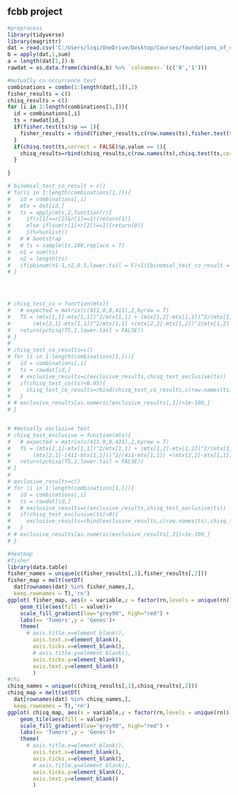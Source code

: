 ## fcbb project

```r
#preprocess
library(tidyverse)
library(magrittr)
dat = read.csv('C:/Users/lcqi/OneDrive/Desktop/Courses/foundations_of_computational_biology_and_bioinformatics/project/updated_encoding_BLCA.csv',header = 1,row.names = 1)
b = apply(dat,1,sum)
a = length(dat[1,])-b
rawdat = as.data.frame(cbind(a,b) %>% `colnames<-`(c('0','1')))
```

```r
#mutually co occurrence test
combinations = combn(1:length(dat[,1]),2)
fisher_results = c()
chisq_results = c()
for (i in 1:length(combinations[1,])){
  id = combinations[,i]
  ts = rawdat[id,]
  if(fisher.test(ts)$p == 1){
    fisher_results = rbind(fisher_results,c(row.names(ts),fisher.test(ts)$p))
  }
  if(chisq.test(ts,correct = FALSE)$p.value == 1){
    chisq_results=rbind(chisq_results,c(row.names(ts),chisq.test(ts,correct = FALSE)$p.value))
  }
  
}

# binomial_test_co_result = c()
# for(i in 1:length(combinations[1,])){
#   id = combinations[,i]
#   mtx = dat[id,]
#   ts = apply(mtx,2,function(r){
#     if(r[1]==r[2]&r[1]==1){return(1)}
#     else if(sum(r[1]+r[2])==1){return(0)}
#     })%>%unlist()
#   # # bootstrap
#   # ts = sample(ts,100,replace = T)
#   n1 = sum(ts)
#   n2 = length(ts)
#   if(pbinom(n1-1,n2,0.5,lower.tail = F)<1){binomial_test_co_result = rbind(binomial_test_co_result,c(rownames(mtx),pbinom(n1,n2,0.5,lower.tail = F)))}
# }
  



# chisq_test_co = function(mtx){
#   # expected = matrix(c(411,0,0,411),2,byrow = T)
#   TS = (mtx[1,1]-mtx[1,1])^2/mtx[1,1] + (mtx[1,2]-mtx[1,2])^2/(mtx[1,2]) + 
#       (mtx[2,1]-mtx[1,1])^2/mtx[1,1] +(mtx[2,2]-mtx[1,2])^2/mtx[1,2]
#   return(pchisq(TS,1,lower.tail = FALSE))
# }
# 
# chisq_test_co_results=c()
# for (i in 1:length(combinations[1,])){
#   id = combinations[,i]
#   ts = rawdat[id,]
#   # exclusive_results=c(exclusive_results,chisq_test_exclusive(ts))
#   if(chisq_test_co(ts)<0.05){
#     chisq_test_co_results=rbind(chisq_test_co_results,c(row.names(ts),chisq_test_co(ts)))
#   }
# # exclusive_results[as.numeric(exclusive_results[,3])>1e-100,]
# }


# #mutually exclusive test
# chisq_test_exclusive = function(mtx){
#   # expected = matrix(c(411,0,0,411),2,byrow = T)
#   TS = (mtx[1,1]-mtx[1,1])^2/mtx[1,1] + (mtx[1,2]-mtx[1,2])^2/(mtx[1,2]) +
#       (mtx[2,1]-(411-mtx[1,1]))^2/(411-mtx[1,1]) +(mtx[2,2]-mtx[1,1])^2/mtx[1,1]
#   return(pchisq(TS,1,lower.tail = FALSE))
# }
# 
# exclusive_results=c()
# for (i in 1:length(combinations[1,])){
#   id = combinations[,i]
#   ts = rawdat[id,]
#   # exclusive_results=c(exclusive_results,chisq_test_exclusive(ts))
#   if(chisq_test_exclusive(ts)>0){
#     exclusive_results=rbind(exclusive_results,c(row.names(ts),chisq_test_exclusive(ts)))
#   }
# # exclusive_results[as.numeric(exclusive_results[,3])>1e-100,]
# }

```


```r
#heatmap
#fisher
library(data.table)
fisher_names = unique(c(fisher_results[,1],fisher_results[,2]))
fisher_map = melt(setDT(
  dat[rownames(dat) %in% fisher_names,],
  keep.rownames = T),'rn')
ggplot( fisher_map, aes(x = variable,y = factor(rn,levels = unique(rn))) )+
    geom_tile(aes(fill = value))+
    scale_fill_gradient(low="grey90", high="red") +
    labs(x= 'Tumors',y = 'Genes')+
    theme(
      # axis.title.x=element_blank(),
        axis.text.x=element_blank(),
        axis.ticks.x=element_blank(),
        # axis.title.y=element_blank(),
        axis.ticks.y=element_blank(),
        axis.text.y=element_blank()
        )
#chi
chisq_names = unique(c(chisq_results[,1],chisq_results[,2]))
chisq_map = melt(setDT(
  dat[rownames(dat) %in% chisq_names,],
  keep.rownames = T),'rn')
ggplot( chisq_map, aes(x = variable,y = factor(rn,levels = unique(rn))) )+
    geom_tile(aes(fill = value))+
    scale_fill_gradient(low="grey90", high="red") +
    labs(x= 'Tumors',y = 'Genes')+
    theme(
      # axis.title.x=element_blank(),
        axis.text.x=element_blank(),
        axis.ticks.x=element_blank(),
        # axis.title.y=element_blank(),
        axis.ticks.y=element_blank(),
        axis.text.y=element_blank()
        )

```

